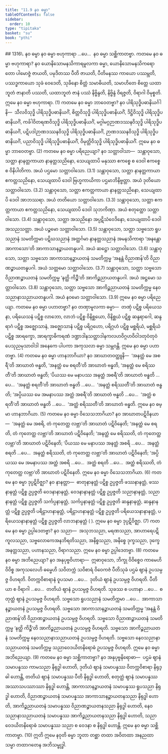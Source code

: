 ```yaml
---
title: "11.9 နဝ ဓမ္မာ"
tableOfContents: false
sidebar:
  order: 10
type: "tipitaka"
basket: "su"
book: "pthi"
---
```



<DynamicBreadcrumb />

<Paragraph type="center" book="pthi">
## 1316\. နဝ ဓမ္မာ
</Paragraph>

<Division number="359" book="pthi">

<Paragraph number="1317" book="pthi">
နဝ ဓမ္မာ ဗဟုကာရာ …ပေ…  နဝ ဓမ္မာ သစ္ဆိကာတဗ္ဗာ.
</Paragraph>

<Paragraph number="1318" book="pthi">
ကတမေ နဝ ဓမ္မာ <Emphasis>ဗဟုကာရာ?</Emphasis> နဝ ယောနိသောမနသိကာရမူလကာ ဓမ္မာ, ယောနိသောမနသိကရောတော ပါမောဇ္ဇံ ဇာယတိ, ပမုဒိတဿ ပီတိ ဇာယတိ, ပီတိမနဿ ကာယော ပဿမ္ဘတိ, ပဿဒ္ဓကာယော သုခံ ဝေဒေတိ, သုခိနော စိတ္တံ သမာဓိယတိ, သမာဟိတေ စိတ္တေ ယထာဘူတံ ဇာနာတိ ပဿတိ, ယထာဘူတံ ဇာနံ ပဿံ နိဗ္ဗိန္ဒတိ, နိဗ္ဗိန္ဒံ ဝိရဇ္ဇတိ, ဝိရာဂါ ဝိမုစ္စတိ. ဣမေ နဝ ဓမ္မာ ဗဟုကာရာ. (1)
</Paragraph>

<Paragraph number="1319" book="pthi">
ကတမေ နဝ ဓမ္မာ <Emphasis>ဘာဝေတဗ္ဗာ?</Emphasis> နဝ ပါရိသုဒ္ဓိပဓာနိယင်္ဂါနိ—  သီလဝိသုဒ္ဓိ ပါရိသုဒ္ဓိပဓာနိယင်္ဂံ, စိတ္တဝိသုဒ္ဓိ ပါရိသုဒ္ဓိပဓာနိယင်္ဂံ, ဒိဋ္ဌိဝိသုဒ္ဓိ ပါရိသုဒ္ဓိပဓာနိယင်္ဂံ, ကင်္ခါဝိတရဏဝိသုဒ္ဓိ ပါရိသုဒ္ဓိပဓာနိယင်္ဂံ, မဂ္ဂါမဂ္ဂဉာဏဒဿနဝိသုဒ္ဓိ ပါရိသုဒ္ဓိပဓာနိယင်္ဂံ, ပဋိပဒါဉာဏဒဿနဝိသုဒ္ဓိ ပါရိသုဒ္ဓိပဓာနိယင်္ဂံ, ဉာဏဒဿနဝိသုဒ္ဓိ ပါရိသုဒ္ဓိပဓာနိယင်္ဂံ, ပညာဝိသုဒ္ဓိ ပါရိသုဒ္ဓိပဓာနိယင်္ဂံ, ဝိမုတ္တိဝိသုဒ္ဓိ ပါရိသုဒ္ဓိပဓာနိယင်္ဂံ. ဣမေ နဝ ဓမ္မာ ဘာဝေတဗ္ဗာ. (2)
</Paragraph>

<Paragraph number="1320" book="pthi">
ကတမေ နဝ ဓမ္မာ <Emphasis>ပရိညေယျာ?</Emphasis> နဝ သတ္တာဝါသာ—  သန္တာဝုသော, သတ္တာ နာနတ္တကာယာ နာနတ္တသညိနော, သေယျထာပိ မနုဿာ ဧကစ္စေ စ ဒေဝါ ဧကစ္စေ စ ဝိနိပါတိကာ. အယံ ပဌမော သတ္တာဝါသော. (3.1)
</Paragraph>

<Paragraph number="1321" book="pthi">
သန္တာဝုသော, သတ္တာ နာနတ္တကာယာ ဧကတ္တသညိနော, သေယျထာပိ ဒေဝါ ဗြဟ္မကာယိကာ ပဌမာဘိနိဗ္ဗတ္တာ. အယံ ဒုတိယော သတ္တာဝါသော. (3.2)
</Paragraph>

<Paragraph number="1322" book="pthi">
သန္တာဝုသော, သတ္တာ ဧကတ္တကာယာ နာနတ္တသညိနော, သေယျထာပိ ဒေဝါ အာဘဿရာ. အယံ တတိယော သတ္တာဝါသော. (3.3)
</Paragraph>

<Paragraph number="1323" book="pthi">
သန္တာဝုသော, သတ္တာ ဧကတ္တကာယာ ဧကတ္တသညိနော, သေယျထာပိ ဒေဝါ သုဘကိဏှာ. အယံ စတုတ္ထော သတ္တာဝါသော. (3.4)
</Paragraph>

<Paragraph number="1324" book="pthi">
သန္တာဝုသော, သတ္တာ အသညိနော အပ္ပဋိသံဝေဒိနော, သေယျထာပိ ဒေဝါ အသညသတ္တာ. အယံ ပဉ္စမော သတ္တာဝါသော. (3.5)
</Paragraph>

<Paragraph number="1325" book="pthi">
သန္တာဝုသော, သတ္တာ သဗ္ဗသော ရူပသညာနံ သမတိက္ကမာ ပဋိဃသညာနံ အတ္ထင်္ဂမာ နာနတ္တသညာနံ အမနသိကာရာ ‘အနန္တော အာကာသော’တိ အာကာသာနဉ္စာယတနူပဂါ. အယံ ဆဋ္ဌော သတ္တာဝါသော. (3.6)
</Paragraph>

<Paragraph number="1326" book="pthi">
သန္တာဝုသော, သတ္တာ သဗ္ဗသော အာကာသာနဉ္စာယတနံ သမတိက္ကမ္မ ‘အနန္တံ ဝိညာဏန်’တိ ဝိညာဏဉ္စာယတနူပဂါ. အယံ သတ္တမော သတ္တာဝါသော. (3.7)
</Paragraph>

<Paragraph number="1327" book="pthi">
သန္တာဝုသော, သတ္တာ သဗ္ဗသော ဝိညာဏဉ္စာယတနံ သမတိက္ကမ္မ ‘နတ္ထိ ကိဉ္စီ’တိ အာကိဉ္စညာယတနူပဂါ. အယံ အဋ္ဌမော သတ္တာဝါသော. (3.8)
</Paragraph>

<Paragraph number="1328" book="pthi">
သန္တာဝုသော, သတ္တာ သဗ္ဗသော အာကိဉ္စညာယတနံ သမတိက္ကမ္မ နေဝသညာနာသညာယတနူပဂါ. အယံ နဝမော သတ္တာဝါသော. (3.9) ဣမေ နဝ ဓမ္မာ ပရိညေယျာ.
</Paragraph>

<Paragraph number="1329" book="pthi">
ကတမေ နဝ ဓမ္မာ <Emphasis>ပဟာတဗ္ဗာ?</Emphasis> နဝ တဏှာမူလကာ ဓမ္မာ—  တဏှံ ပဋိစ္စ ပရိယေသနာ, ပရိယေသနံ ပဋိစ္စ လာဘော, လာဘံ ပဋိစ္စ ဝိနိစ္ဆယော, ဝိနိစ္ဆယံ ပဋိစ္စ ဆန္ဒရာဂေါ, ဆန္ဒရာဂံ ပဋိစ္စ အဇ္ဈောသာနံ, အဇ္ဈောသာနံ ပဋိစ္စ ပရိဂ္ဂဟော, ပရိဂ္ဂဟံ ပဋိစ္စ မစ္ဆရိယံ, မစ္ဆရိယံ ပဋိစ္စ အာရက္ခော, အာရက္ခာဓိကရဏံ ဒဏ္ဍာဒါနသတ္ထာဒါနကလဟဝိဂ္ဂဟဝိဝါဒတုဝံတုဝံပေသုညမုသာဝါဒါ အနေကေ ပါပကာ အကုသလာ ဓမ္မာ သမ္ဘဝန္တိ. ဣမေ နဝ ဓမ္မာ ပဟာတဗ္ဗာ. (4)
</Paragraph>

<Paragraph number="1330" book="pthi">
ကတမေ နဝ ဓမ္မာ <Emphasis>ဟာနဘာဂိယာ?</Emphasis> နဝ အာဃာတဝတ္ထူနိ—  ‘အနတ္ထံ မေ အစရီ’တိ အာဃာတံ ဗန္ဓတိ, ‘အနတ္ထံ မေ စရတီ’တိ အာဃာတံ ဗန္ဓတိ, ‘အနတ္ထံ မေ စရိဿတီ’တိ အာဃာတံ ဗန္ဓတိ; ‘ပိယဿ မေ မနာပဿ အနတ္ထံ အစရီ’တိ အာဃာတံ ဗန္ဓတိ …ပေ…  ‘အနတ္ထံ စရတီ’တိ အာဃာတံ ဗန္ဓတိ …ပေ…  ‘အနတ္ထံ စရိဿတီ’တိ အာဃာတံ ဗန္ဓတိ; ‘အပ္ပိယဿ မေ အမနာပဿ အတ္ထံ အစရီ’တိ အာဃာတံ ဗန္ဓတိ …ပေ…  ‘အတ္ထံ စရတီ’တိ အာဃာတံ ဗန္ဓတိ …ပေ…  ‘အတ္ထံ စရိဿတီ’တိ အာဃာတံ ဗန္ဓတိ. ဣမေ နဝ ဓမ္မာ ဟာနဘာဂိယာ. (5)
</Paragraph>

<Paragraph number="1331" book="pthi">
ကတမေ နဝ ဓမ္မာ <Emphasis>ဝိသေသဘာဂိယာ?</Emphasis> နဝ အာဃာတပဋိဝိနယာ—  ‘အနတ္ထံ မေ အစရိ, တံ ကုတေတ္ထ လဗ္ဘာ’တိ အာဃာတံ ပဋိဝိနေတိ; ‘အနတ္ထံ မေ စရတိ, တံ ကုတေတ္ထ လဗ္ဘာ’တိ အာဃာတံ ပဋိဝိနေတိ; ‘အနတ္ထံ မေ စရိဿတိ, တံ ကုတေတ္ထ လဗ္ဘာ’တိ အာဃာတံ ပဋိဝိနေတိ; ‘ပိယဿ မေ မနာပဿ အနတ္ထံ အစရိ …ပေ…  အနတ္ထံ စရတိ …ပေ…  အနတ္ထံ စရိဿတိ, တံ ကုတေတ္ထ လဗ္ဘာ’တိ အာဃာတံ ပဋိဝိနေတိ; ‘အပ္ပိယဿ မေ အမနာပဿ အတ္ထံ အစရိ …ပေ…  အတ္ထံ စရတိ …ပေ…  အတ္ထံ စရိဿတိ, တံ ကုတေတ္ထ လဗ္ဘာ’တိ အာဃာတံ ပဋိဝိနေတိ. ဣမေ နဝ ဓမ္မာ ဝိသေသဘာဂိယာ. (6)
</Paragraph>

<Paragraph number="1332" book="pthi">
ကတမေ နဝ ဓမ္မာ <Emphasis>ဒုပ္ပဋိဝိဇ္ဈာ?</Emphasis> နဝ နာနတ္တာ—  ဓာတုနာနတ္တံ ပဋိစ္စ ဥပ္ပဇ္ဇတိ ဖဿနာနတ္တံ, ဖဿနာနတ္တံ ပဋိစ္စ ဥပ္ပဇ္ဇတိ ဝေဒနာနာနတ္တံ, ဝေဒနာနာနတ္တံ ပဋိစ္စ ဥပ္ပဇ္ဇတိ သညာနာနတ္တံ, သညာနာနတ္တံ ပဋိစ္စ ဥပ္ပဇ္ဇတိ သင်္ကပ္ပနာနတ္တံ, သင်္ကပ္ပနာနတ္တံ ပဋိစ္စ ဥပ္ပဇ္ဇတိ ဆန္ဒနာနတ္တံ, ဆန္ဒနာနတ္တံ ပဋိစ္စ ဥပ္ပဇ္ဇတိ ပရိဠာဟနာနတ္တံ, ပရိဠာဟနာနတ္တံ ပဋိစ္စ ဥပ္ပဇ္ဇတိ ပရိယေသနာနာနတ္တံ, ပရိယေသနာနာနတ္တံ ပဋိစ္စ ဥပ္ပဇ္ဇတိ လာဘနာနတ္တံ ( ). ဣမေ နဝ ဓမ္မာ ဒုပ္ပဋိဝိဇ္ဈာ. (7)
</Paragraph>

<Paragraph number="1333" book="pthi">
ကတမေ နဝ ဓမ္မာ <Emphasis>ဥပ္ပါဒေတဗ္ဗာ?</Emphasis> နဝ သညာ—  အသုဘသညာ, မရဏသညာ, အာဟာရေပဋိကူလသညာ, သဗ္ဗလောကေအနဘိရတိသညာ, အနိစ္စသညာ, အနိစ္စေ ဒုက္ခသညာ, ဒုက္ခေ အနတ္တသညာ, ပဟာနသညာ, ဝိရာဂသညာ. ဣမေ နဝ ဓမ္မာ ဥပ္ပါဒေတဗ္ဗာ. (8)
</Paragraph>

<Paragraph number="1334" book="pthi">
ကတမေ နဝ ဓမ္မာ <Emphasis>အဘိညေယျာ?</Emphasis> နဝ အနုပုဗ္ဗဝိဟာရာ—  ဣဓာဝုသော, ဘိက္ခု ဝိဝိစ္စေဝ ကာမေဟိ ဝိဝိစ္စ အကုသလေဟိ ဓမ္မေဟိ သဝိတက္ကံ သဝိစာရံ ဝိဝေကဇံ ပီတိသုခံ ပဌမံ ဈာနံ ဥပသမ္ပဇ္ဇ ဝိဟရတိ. ဝိတက္ကဝိစာရာနံ ဝူပသမာ …ပေ…  ဒုတိယံ ဈာနံ ဥပသမ္ပဇ္ဇ ဝိဟရတိ. ပီတိယာ စ ဝိရာဂါ …ပေ…  တတိယံ ဈာနံ ဥပသမ္ပဇ္ဇ ဝိဟရတိ. သုခဿ စ ပဟာနာ …ပေ…  စတုတ္ထံ ဈာနံ ဥပသမ္ပဇ္ဇ ဝိဟရတိ. သဗ္ဗသော ရူပသညာနံ သမတိက္ကမာ …ပေ…  အာကာသာနဉ္စာယတနံ ဥပသမ္ပဇ္ဇ ဝိဟရတိ. သဗ္ဗသော အာကာသာနဉ္စာယတနံ သမတိက္ကမ္မ ‘အနန္တံ ဝိညာဏန်’တိ ဝိညာဏဉ္စာယတနံ ဥပသမ္ပဇ္ဇ ဝိဟရတိ. သဗ္ဗသော ဝိညာဏဉ္စာယတနံ သမတိက္ကမ္မ ‘နတ္ထိ ကိဉ္စီ’တိ အာကိဉ္စညာယတနံ ဥပသမ္ပဇ္ဇ ဝိဟရတိ. သဗ္ဗသော အာကိဉ္စညာယတနံ သမတိက္ကမ္မ နေဝသညာနာသညာယတနံ ဥပသမ္ပဇ္ဇ ဝိဟရတိ. သဗ္ဗသော နေဝသညာနာသညာယတနံ သမတိက္ကမ္မ သညာဝေဒယိတနိရောဓံ ဥပသမ္ပဇ္ဇ ဝိဟရတိ. ဣမေ နဝ ဓမ္မာ အဘိညေယျာ. (9)
</Paragraph>

<Paragraph number="1335" book="pthi">
ကတမေ နဝ ဓမ္မာ <Emphasis>သစ္ဆိကာတဗ္ဗာ?</Emphasis> နဝ အနုပုဗ္ဗနိရောဓာ—  ပဌမံ ဈာနံ သမာပန္နဿ ကာမသညာ နိရုဒ္ဓါ ဟောတိ, ဒုတိယံ ဈာနံ သမာပန္နဿ ဝိတက္ကဝိစာရာ နိရုဒ္ဓါ ဟောန္တိ, တတိယံ ဈာနံ သမာပန္နဿ ပီတိ နိရုဒ္ဓါ ဟောတိ, စတုတ္ထံ ဈာနံ သမာပန္နဿ အဿာသပဿာဿာ နိရုဒ္ဓါ ဟောန္တိ, အာကာသာနဉ္စာယတနံ သမာပန္နဿ ရူပသညာ နိရုဒ္ဓါ ဟောတိ, ဝိညာဏဉ္စာယတနံ သမာပန္နဿ အာကာသာနဉ္စာယတနသညာ နိရုဒ္ဓါ ဟောတိ, အာကိဉ္စညာယတနံ သမာပန္နဿ ဝိညာဏဉ္စာယတနသညာ နိရုဒ္ဓါ ဟောတိ, နေဝသညာနာသညာယတနံ သမာပန္နဿ အာကိဉ္စညာယတနသညာ နိရုဒ္ဓါ ဟောတိ, သညာဝေဒယိတနိရောဓံ သမာပန္နဿ သညာ စ ဝေဒနာ စ နိရုဒ္ဓါ ဟောန္တိ. ဣမေ နဝ ဓမ္မာ သစ္ဆိကာတဗ္ဗာ. (10)
</Paragraph>

<Paragraph number="1336" book="pthi">
ဣတိ ဣမေ နဝုတိ ဓမ္မာ ဘူတာ တစ္ဆာ တထာ အဝိတထာ အနညထာ သမ္မာ တထာဂတေန အဘိသမ္ဗုဒ္ဓါ.
</Paragraph>
</Division>